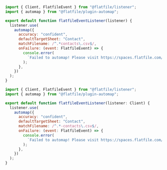 <CodeGroup>

```jsx javascript
import { Client, FlatfileEvent } from "@flatfile/listener";
import { automap } from "@flatfile/plugin-automap";

export default function flatfileEventListener(listener) {
  listener.use(
    automap({
      accuracy: "confident",
      defaultTargetSheet: "Contact",
      matchFilename: /^.*contacts\.csv$/,
      onFailure: (event: FlatfileEvent) => {
        console.error(
          `Failed to automap! Please visit https://spaces.flatfile.com/space/${event.context.spaceId}/files?mode=import to manually import file.`
        );
      },
    })
  );
}
```

```jsx typescript
import { Client, FlatfileEvent } from "@flatfile/listener";
import { automap } from "@flatfile/plugin-automap";

export default function flatfileEventListener(listener: Client) {
  listener.use(
    automap({
      accuracy: "confident",
      defaultTargetSheet: "Contact",
      matchFilename: /^.*-contacts\.csv$/,
      onFailure: (event: FlatfileEvent) => {
        console.error(
          `Failed to automap! Please visit https://spaces.flatfile.com/space/${event.context.spaceId}/files?mode=import to manually import file.`
        );
      },
    })
  );
}
```

</CodeGroup>
